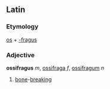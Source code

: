 ==Latin==
===Etymology===
[[os]] + [[-fragus]]
===Adjective===
'''ossifragus''' ''m'', [[ossifraga]] ''f'', [[ossifragum]] ''n''

#[[bone]]-[[break]]ing